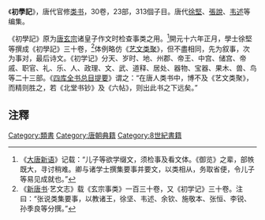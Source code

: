 {{wikisource}}
《'''初學記'''》，唐代官修[[类书|类书]]，30卷，23部，313個子目。唐代[[徐堅|徐堅]]、[[張說|張說]]、[[韦述|韦述]]等编集。

《初學記》原为[[唐玄宗|唐玄宗]]诸皇子作文时检查事类之用。<ref>《[[大唐新语|大唐新语]]》记载：“儿子等欲学缀文，须检事及看文体。《御览》之辈，部帙既大，寻讨稍难。卿与诸学士撰集要事并要文，以类相从，务取省便，令儿子等易见成就也。”</ref>開元十六年正月，學士徐堅等撰成《初學記》三十卷，<ref>《[[新唐书|新唐书]]·艺文志》载《玄宗事类》一百三十卷，又《初学记》三十卷。注曰：“张说类集要事，以教诸王，徐坚、韦述、余钦、施敬本、张恒、李锐、孙季良等分撰。”</ref>体例略仿《[[艺文类聚|艺文类聚]]》，但不盡相同，先为叙事，次为事对，最后诗文。《初学记》分天、岁时、地、州郡、帝王、中宫、储宫、帝戚、职官、礼、乐、人、政理、文、武、道释、居处、器物、宝器、果木、兽、鸟等二十三部。《[[四库全书总目提要|四库全书总目提要]]》谓之：“在唐人类书中，博不及《艺文类聚》，而精则胜之，若《北堂书钞》及《六帖》，则出此书之下远矣。”

==注釋==
{{reflist}}

[[Category:類書|Category:類書]]
[[Category:唐朝典籍|Category:唐朝典籍]]
[[Category:8世紀書籍|Category:8世紀書籍]]